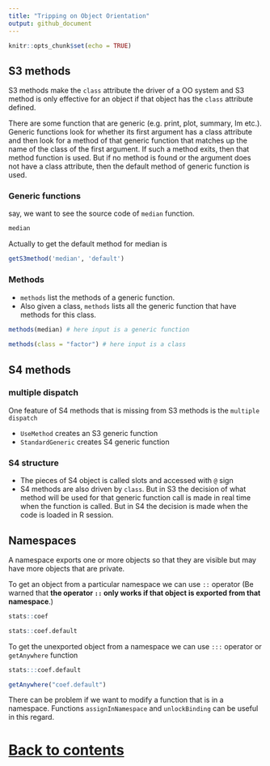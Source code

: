 ```yaml
---
title: "Tripping on Object Orientation"
output: github_document
---
```


```r
knitr::opts_chunk$set(echo = TRUE)
```

## S3 methods

S3 methods make the `class` attribute the driver of a OO system and S3 method is only effective for an object if that object has the `class` attribute defined.

There are some function that are generic (e.g. print, plot, summary, lm etc.). Generic functions look for whether its first argument has a class attribute and then look for a method of that generic function that matches up the name of the class of the first argument. If such a method exits, then that method function is used. But if no method is found or the argument does not have a class attribute, then the default method of generic function is used.

### Generic functions

say, we want to see the source code of `median` function. 

```r
median
```

Actually to get the default method for median is

```r
getS3method('median', 'default')
```
 
### Methods

- `methods` list the methods of a generic function.
- Also given a class, `methods` lists all the generic function that have methods for this class.

```r
methods(median) # here input is a generic function
 
methods(class = "factor") # here input is a class
```

 
## S4 methods

### multiple dispatch

One feature of S4 methods that is missing from S3 methods is the `multiple dispatch` 

- `UseMethod` creates an S3 generic function
- `StandardGeneric` creates S4 generic function

### S4 structure

- The pieces of S4 object is called slots and accessed with `@` sign
- S4 methods are also driven by `class`. But in S3 the decision of what method will be used for that generic function call is made in real time when the function is called. But in S4 the decision is made when the code is loaded in R session.


## Namespaces

A namespace exports one or more objects so that they are visible but may have more objects that are private.

To get an object from a particular namespace we can use `::` operator (Be warned that **the operator `::` only works if that object is exported from that namespace**.)

```r
stats::coef

stats::coef.default
```
 
To get the unexported object from a namespace we can use `:::` operator or `getAnywhere` function

```r
stats:::coef.default

getAnywhere("coef.default")
```

There can be problem  if we want to modify a function that is in a namespace. Functions `assignInNamespace` and `unlockBinding` can be useful in this regard.
 
# [Back to contents](README.md#contents)
 
 
 
 
 
 
 
